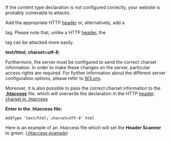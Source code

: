 If the content type declaration is not configured correctly, your website is probably vulnerable to attacks.

Add the appropriate HTTP [[Header/EN|header]] or, alternatively, add a <meta> tag. Please note that, unlike a HTTP [[Header/EN|header]], the <meta> tag can be attacked more easily.

'''text/html; charset=utf-8''';

 <meta http-equiv="Content-Type" content="text/html; charset=utf-8"></pre>

Furthermore, the server must be configured to send the correct charset information. In order to make these changes on the server, particular access rights are required. For further information about the different server configuration options, please refer to [https://www.w3.org/International/articles/http-charset/index.de W3.org].

Moreover, it is also possible to pass the correct charset information to the [http://httpd.apache.org/docs/2.0/howto/htaccess.html '''.htaccess'''] file, which will overwrite the declaration in the HTTP [[Header/EN|header]]. [https://www.w3.org/International/questions/qa-htaccess-charset charset in .htaccess]

'''Enter in the .htaccess file:'''
 AddType 'text/html; charset=UTF-8' html 

Here is an example of an .htaccess file which will set the '''Header Scanner''' to green.
([[Htaccess/EN|.htaccess example]])
